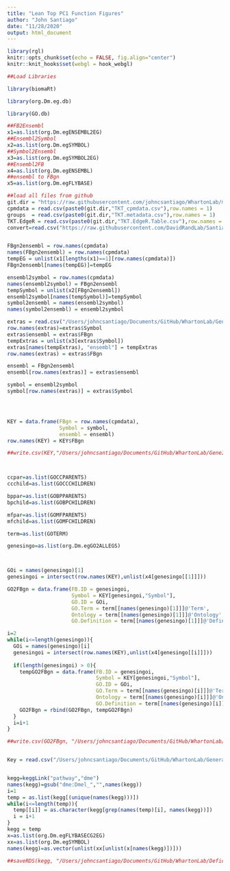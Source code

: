 ```yaml
---
title: "Lean Top PC1 Function Figures"
author: "John Santiago"
date: "11/28/2020"
output: html_document
---
```


```r
library(rgl)
knitr::opts_chunk$set(echo = FALSE, fig.align="center")
knitr::knit_hooks$set(webgl = hook_webgl)
```

```r
##Load Libraries

library(biomaRt)

library(org.Dm.eg.db)

library(GO.db)

```

```r
##FB2Ensembl
x1=as.list(org.Dm.egENSEMBL2EG)
##Ensembl2Symbol
x2=as.list(org.Dm.egSYMBOL)
##Symbol2Ensembl
x3=as.list(org.Dm.egSYMBOL2EG)
##Ensembl2FB
x4=as.list(org.Dm.egENSEMBL)
##ensembl to FBgn
x5=as.list(org.Dm.egFLYBASE)

##load all files from github
git.dir = "https://raw.githubusercontent.com/johncsantiago/WhartonLab/master/TKT_RNAseq/CountTables/"
cpmdata = read.csv(paste0(git.dir,"TKT_cpmdata.csv"),row.names = 1)
groups  = read.csv(paste0(git.dir,"TKT.metadata.csv"),row.names = 1)
TKT.EdgeR = read.csv(paste0(git.dir,"TKT.EdgeR.Table.csv"),row.names = 1)
convert=read.csv("https://raw.githubusercontent.com/DavidRandLab/Santiago-et-al-2021-BMC-Genomics/main/Data%20Files/FBgnConversionTable.csv",row.names=1)


FBgn2ensembl = row.names(cpmdata)
names(FBgn2ensembl) = row.names(cpmdata)
tempEG = unlist(x1[lengths(x1)==1][row.names(cpmdata)])
FBgn2ensembl[names(tempEG)]=tempEG

ensembl2symbol = row.names(cpmdata)
names(ensembl2symbol) = FBgn2ensembl
tempSymbol = unlist(x2[FBgn2ensembl])
ensembl2symbol[names(tempSymbol)]=tempSymbol
symbol2ensembl = names(ensembl2symbol)
names(symbol2ensembl) = ensembl2symbol

extras = read.csv("/Users/johncsantiago/Documents/GitHub/WhartonLab/GeneralDataFiles/UnknownIDGenes.csv")
row.names(extras)=extras$Symbol
extras$ensembl = extras$FBgn
tempExtras = unlist(x3[extras$Symbol])
extras[names(tempExtras), "ensembl"] = tempExtras
row.names(extras) = extras$FBgn

ensembl = FBgn2ensembl
ensembl[row.names(extras)] = extras$ensembl

symbol = ensembl2symbol
symbol[row.names(extras)] = extras$Symbol




KEY = data.frame(FBgn = row.names(cpmdata),
                 Symbol = symbol,
                 ensembl = ensembl)
row.names(KEY) = KEY$FBgn

##write.csv(KEY,"/Users/johncsantiago/Documents/GitHub/WhartonLab/GeneIDKey.csv")



ccpar=as.list(GOCCPARENTS)
ccchild=as.list(GOCCCHILDREN)

bppar=as.list(GOBPPARENTS)
bpchild=as.list(GOBPCHILDREN)

mfpar=as.list(GOMFPARENTS)
mfchild=as.list(GOMFCHILDREN)

term=as.list(GOTERM)

genesingo=as.list(org.Dm.egGO2ALLEGS)



GOi = names(genesingo)[1]
genesingoi = intersect(row.names(KEY),unlist(x4[genesingo[[1]]]))

GO2FBgn = data.frame(FB.ID = genesingoi,
                     Symbol = KEY[genesingoi,"Symbol"],
                     GO.ID = GOi,
                     GO.Term = term[[names(genesingo)[1]]]@'Term',
                     Ontology = term[[names(genesingo)[1]]]@'Ontology',
                     GO.Definition = term[[names(genesingo)[1]]]@'Definition')

i=2
while(i<=length(genesingo)){
  GOi = names(genesingo)[i]
  genesingoi = intersect(row.names(KEY),unlist(x4[genesingo[[i]]]))
  
  if(length(genesingoi) > 0){
    tempGO2FBgn = data.frame(FB.ID = genesingoi,
                             Symbol = KEY[genesingoi,"Symbol"],
                             GO.ID = GOi,
                             GO.Term = term[[names(genesingo)[i]]]@'Term',
                             Ontology = term[[names(genesingo)[i]]]@'Ontology',
                             GO.Definition = term[[names(genesingo)[i]]]@'Definition')
    GO2FBgn = rbind(GO2FBgn, tempGO2FBgn)
  }
  i=i+1
}

##write.csv(GO2FBgn, "/Users/johncsantiago/Documents/GitHub/WhartonLab/GenesInGOTerms.csv")


Key = read.csv("/Users/johncsantiago/Documents/GitHub/WhartonLab/GeneralDataFiles/GeneIDKey.csv", row.names = 1)


kegg=keggLink("pathway","dme")
names(kegg)=gsub("dme:Dmel_","",names(kegg))
i=1
temp = as.list(kegg[(unique(names(kegg)))])
while(i<=length(temp)){
  temp[[i]] = as.character(kegg[grep(names(temp)[i], names(kegg))])
  i = i+1
}
kegg = temp
x=as.list(org.Dm.egFLYBASECG2EG)
xx=as.list(org.Dm.egSYMBOL)
names(kegg)=as.vector(unlist(xx[unlist(x[names(kegg)])]))

##saveRDS(kegg, "/Users/johncsantiago/Documents/GitHub/WhartonLab/Deficiency Screen/DataFiles/kegg.symbol2path.RData")

```